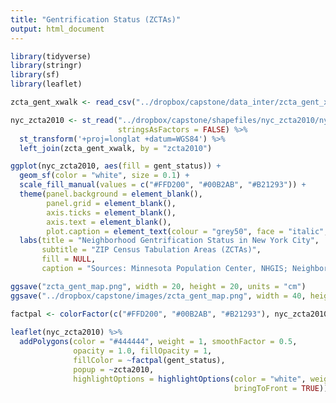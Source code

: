 ```yaml
---
title: "Gentrification Status (ZCTAs)"
output: html_document
---
```


```r
library(tidyverse)
library(stringr)
library(sf)
library(leaflet)
```

```r
zcta_gent_xwalk <- read_csv("../dropbox/capstone/data_inter/zcta_gent_xwalk.csv", col_types = "cc")

nyc_zcta2010 <- st_read("../dropbox/capstone/shapefiles/nyc_zcta2010/nyc_zcta2010.shp", "nyc_zcta2010", 
                        stringsAsFactors = FALSE) %>% 
  st_transform('+proj=longlat +datum=WGS84') %>% 
  left_join(zcta_gent_xwalk, by = "zcta2010")
```

```r
ggplot(nyc_zcta2010, aes(fill = gent_status)) + 
  geom_sf(color = "white", size = 0.1) +
  scale_fill_manual(values = c("#FFD200", "#00B2AB", "#B21293")) +
  theme(panel.background = element_blank(),
        panel.grid = element_blank(),
        axis.ticks = element_blank(),
        axis.text = element_blank(),
        plot.caption = element_text(colour = "grey50", face = "italic", size = 8)) +
  labs(title = "Neighborhood Gentrification Status in New York City",
       subtitle = "ZIP Census Tabulation Areas (ZCTAs)",
       fill = NULL,
       caption = "Sources: Minnesota Population Center, NHGIS; Neighborhood Change Database")
```

```r
ggsave("zcta_gent_map.png", width = 20, height = 20, units = "cm")
ggsave("../dropbox/capstone/images/zcta_gent_map.png", width = 40, height = 40, units = "cm")

```

```r
factpal <- colorFactor(c("#FFD200", "#00B2AB", "#B21293"), nyc_zcta2010[["gent_status"]])
  
leaflet(nyc_zcta2010) %>%
  addPolygons(color = "#444444", weight = 1, smoothFactor = 0.5,
              opacity = 1.0, fillOpacity = 1,
              fillColor = ~factpal(gent_status),
              popup = ~zcta2010,
              highlightOptions = highlightOptions(color = "white", weight = 2,
                                                  bringToFront = TRUE))
```

